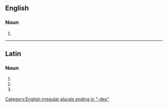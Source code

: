 ==English==

===Noun===
{{head|en|noun form}}

# {{plural of|en|stapes}}

[[Category:English irregular plurals ending in "-des"]]

----

==Latin==

===Noun===
{{la-noun-form|stapedēs}}

# {{inflection of|la|stapēs||nom|p}}
# {{inflection of|la|stapēs||acc|p}}
# {{inflection of|la|stapēs||voc|p}}